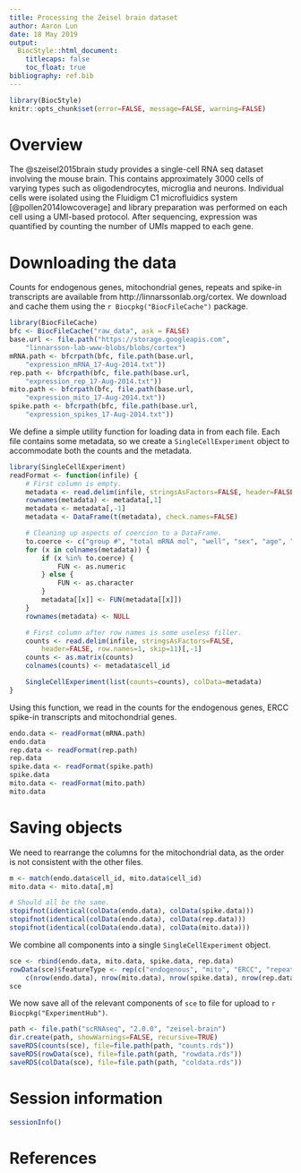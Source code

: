 ```yaml
---
title: Processing the Zeisel brain dataset
author: Aaron Lun
date: 18 May 2019
output:
  BiocStyle::html_document:
    titlecaps: false
    toc_float: true
bibliography: ref.bib
---
```


```r
library(BiocStyle)
knitr::opts_chunk$set(error=FALSE, message=FALSE, warning=FALSE)
```

# Overview

The @szeisel2015brain study provides a single-cell RNA seq dataset involving the mouse brain. 
This contains approximately 3000 cells of varying types such as oligodendrocytes, microglia and neurons.
Individual cells were isolated using the Fluidigm C1 microfluidics system [@pollen2014lowcoverage] and library preparation was performed on each cell using a UMI-based protocol.
After sequencing, expression was quantified by counting the number of UMIs mapped to each gene.

# Downloading the data

Counts for endogenous genes, mitochondrial genes, repeats and spike-in transcripts are available from http://linnarssonlab.org/cortex.
We download and cache them using the `r Biocpkg("BiocFileCache")` package.

```r
library(BiocFileCache)
bfc <- BiocFileCache("raw_data", ask = FALSE)
base.url <- file.path("https://storage.googleapis.com",
    "linnarsson-lab-www-blobs/blobs/cortex")
mRNA.path <- bfcrpath(bfc, file.path(base.url, 
    "expression_mRNA_17-Aug-2014.txt"))
rep.path <- bfcrpath(bfc, file.path(base.url, 
    "expression_rep_17-Aug-2014.txt"))
mito.path <- bfcrpath(bfc, file.path(base.url, 
    "expression_mito_17-Aug-2014.txt"))
spike.path <- bfcrpath(bfc, file.path(base.url, 
    "expression_spikes_17-Aug-2014.txt"))
```

We define a simple utility function for loading data in from each file. 
Each file contains some metadata, so we create a `SingleCellExperiment` object to accommodate both the counts and the metadata.

```r
library(SingleCellExperiment)
readFormat <- function(infile) { 
    # First column is empty.
    metadata <- read.delim(infile, stringsAsFactors=FALSE, header=FALSE, nrow=10)[,-1]
    rownames(metadata) <- metadata[,1]
    metadata <- metadata[,-1]
    metadata <- DataFrame(t(metadata), check.names=FALSE)

    # Cleaning up aspects of coercion to a DataFrame.
    to.coerce <- c("group #", "total mRNA mol", "well", "sex", "age", "diameter")
    for (x in colnames(metadata)) {
        if (x %in% to.coerce) {
            FUN <- as.numeric
        } else {
            FUN <- as.character
        }
        metadata[[x]] <- FUN(metadata[[x]])
    }
    rownames(metadata) <- NULL

    # First column after row names is some useless filler.
    counts <- read.delim(infile, stringsAsFactors=FALSE, 
        header=FALSE, row.names=1, skip=11)[,-1] 
    counts <- as.matrix(counts)
    colnames(counts) <- metadata$cell_id

    SingleCellExperiment(list(counts=counts), colData=metadata)
}
```

Using this function, we read in the counts for the endogenous genes, ERCC spike-in transcripts and mitochondrial genes.

```r
endo.data <- readFormat(mRNA.path)
endo.data
rep.data <- readFormat(rep.path)
rep.data
spike.data <- readFormat(spike.path)
spike.data
mito.data <- readFormat(mito.path)
mito.data
```

# Saving objects

We need to rearrange the columns for the mitochondrial data, as the order is not consistent with the other files.

```r
m <- match(endo.data$cell_id, mito.data$cell_id)
mito.data <- mito.data[,m]
```

```r
# Should all be the same.
stopifnot(identical(colData(endo.data), colData(spike.data))) 
stopifnot(identical(colData(endo.data), colData(rep.data)))
stopifnot(identical(colData(endo.data), colData(mito.data)))
```

We combine all components into a single `SingleCellExperiment` object.

```r
sce <- rbind(endo.data, mito.data, spike.data, rep.data)
rowData(sce)$featureType <- rep(c("endogenous", "mito", "ERCC", "repeat"),
    c(nrow(endo.data), nrow(mito.data), nrow(spike.data), nrow(rep.data)))
sce
```

We now save all of the relevant components of `sce` to file for upload to `r Biocpkg("ExperimentHub")`.

```r
path <- file.path("scRNAseq", "2.0.0", "zeisel-brain")
dir.create(path, showWarnings=FALSE, recursive=TRUE)
saveRDS(counts(sce), file=file.path(path, "counts.rds"))
saveRDS(rowData(sce), file=file.path(path, "rowdata.rds"))
saveRDS(colData(sce), file=file.path(path, "coldata.rds"))
```

# Session information

```r
sessionInfo()
```

# References
